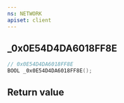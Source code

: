```yaml
---
ns: NETWORK
apiset: client
---
```

## _0x0E54D4DA6018FF8E

```c
// 0x0E54D4DA6018FF8E
BOOL _0x0E54D4DA6018FF8E();
```



## Return value